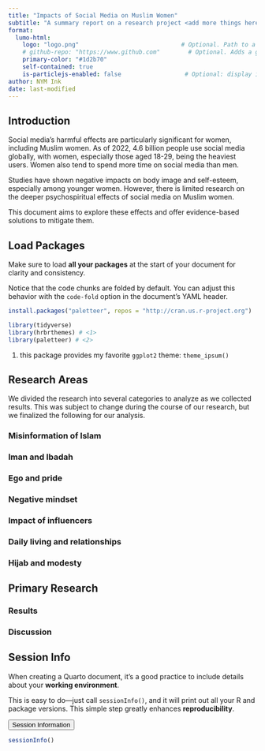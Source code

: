 ```yaml
---
title: "Impacts of Social Media on Muslim Women"
subtitle: "A summary report on a research project <add more things here>"
format:
  lumo-html: 
    logo: "logo.png"                             # Optional. Path to a logo displayed above the title
    # github-repo: "https://www.github.com"        # Optional. Adds a github corner at the top right
    primary-color: "#1d2b70"
    self-contained: true
    is-particlejs-enabled: false                  # Optional: display interactive particles in the document header
author: NYM Ink
date: last-modified
---
```


## Introduction

Social media's harmful effects are particularly significant for women, including Muslim women. As of 2022, 4.6 billion people use social media globally, with women, especially those aged 18-29, being the heaviest users. Women also tend to spend more time on social media than men. 

Studies have shown negative impacts on body image and self-esteem, especially among younger women. However, there is limited research on the deeper psychospiritual effects of social media on Muslim women. 

This document aims to explore these effects and offer evidence-based solutions to mitigate them.


## Load Packages

Make sure to load **all your packages** at the start of your document for clarity and consistency.

Notice that the code chunks are folded by default. You can adjust this behavior with the `code-fold` option in the document's YAML header.


```r
install.packages("paletteer", repos = "http://cran.us.r-project.org")

library(tidyverse) 
library(hrbrthemes) # <1>
library(paletteer) # <2>

```

1. this package provides my favorite `ggplot2` theme: `theme_ipsum()`

## Research Areas
We divided the research into several categories to analyze as we collected results. This was subject to change during the course of our research, but we finalized the following for our analysis.

### Misinformation of Islam

### Iman and Ibadah

### Ego and pride

### Negative mindset

### Impact of influencers

### Daily living and relationships

### Hijab and modesty

## Primary Research

### Results

### Discussion

## Session Info

When creating a Quarto document, it's a good practice to include details about your **working environment**. 

This is easy to do—just call `sessionInfo()`, and it will print out all your R and package versions. This simple step greatly enhances **reproducibility**.


<button type="button" data-bs-toggle="collapse" data-bs-target="#collapseOne" >Session Information</button><div id="collapseOne" class="accordion-collapse collapse"><div>


```r
sessionInfo()
```

</div></div>


